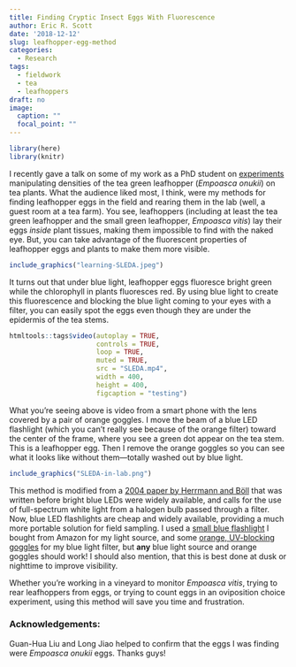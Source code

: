 ```yaml
---
title: Finding Cryptic Insect Eggs With Fluorescence
author: Eric R. Scott
date: '2018-12-12'
slug: leafhopper-egg-method
categories:
  - Research
tags:
  - fieldwork
  - tea
  - leafhoppers
draft: no
image:
  caption: ""
  focal_point: ""
---
```

```r
library(here)
library(knitr)
```

I recently gave a talk on some of my work as a PhD student on [experiments](http://www.ericrscott.com/project/climate-leafhopper-quality/) manipulating densities of the tea green leafhopper (*Empoasca onukii*) on tea plants. What the audience liked most, I think, were my methods for finding leafhopper eggs in the field and rearing them in the lab (well, a guest room at a tea farm). You see, leafhoppers (including at least the tea green leafhopper and the small green leafhopper, *Empoasca vitis*) lay their eggs *inside* plant tissues, making them impossible to find with the naked eye. But, you can take advantage of the fluorescent properties of leafhopper eggs and plants to make them more visible.

```r
include_graphics("learning-SLEDA.jpeg")
```

It turns out that under blue light, leafhopper eggs fluoresce bright green while the chlorophyll in plants fluoresces red.  By using blue light to create this fluorescence and blocking the blue light coming to your eyes with a filter, you can easily spot the eggs even though they are under the epidermis of the tea stems.

```r
htmltools::tags$video(autoplay = TRUE,
                      controls = TRUE,
                      loop = TRUE,
                      muted = TRUE,
                      src = "SLEDA.mp4",
                      width = 400,
                      height = 400,
                      figcaption = "testing")
```

What you're seeing above is video from a smart phone with the lens covered by a pair of orange goggles.  I move the beam of a blue LED flashlight (which you can't really see because of the orange filter) toward the center of the frame, where you see a green dot appear on the tea stem.  This is a leafhopper egg.  Then I remove the orange goggles so you can see what it looks like without them---totally washed out by blue light.

```r
include_graphics("SLEDA-in-lab.png")
```


This method is modified from a [2004 paper by Herrmann and Böll](http://link.springer.com/10.1007/BF03356146) that was written before bright blue LEDs were widely available, and calls for the use of full-spectrum white light from a halogen bulb passed through a filter. Now, blue LED flashlights are cheap and widely available, providing a much more portable solution for field sampling. I used a [small blue flashlight](https://www.amazon.com/WAYLLSHINE-Flashlight-Adjustable-Camping-Activities/dp/B00WD0XFAW) I bought from Amazon for my light source, and some [orange, UV-blocking goggles](https://www.amazon.com/Uvex-S0360X-Ultra-spec-SCT-Orange-Anti-Fog/dp/B003OBZ64M/ref=sr_1_3?ie=UTF8&qid=1544637112&sr=8-3&keywords=uvex+orange+goggles) for my blue light filter, but **any** blue light source and orange goggles should work!  I should also mention, that this is best done at dusk or nighttime to improve visibility.

Whether you're working in a vineyard to monitor *Empoasca vitis*, trying to rear leafhoppers from eggs, or trying to count eggs in an oviposition choice experiment, using this method will save you time and frustration.

### Acknowledgements:

Guan-Hua Liu and Long Jiao helped to confirm that the eggs I was finding were *Empoasca onukii* eggs.  Thanks guys!
